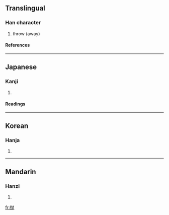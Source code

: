 {{see|拋}}

==Translingual==
===Han character===
{{Han char|rn=64|rad=手|as=04|sn=7|four=|canj=手大弓尸 (QKNS)}}
# throw (away)
====References====
{{Han ref|kx=0422.121|dkj=11901|hdz=31842.020|uh=629B|ud=25243}}
----
==Japanese==
===Kanji===
{{ja-kanji|grade=|rs=手04}}
# {{defn|Japanese}} 
====Readings====
{{ja-readings|on=[[ほう]] (hō)|kun=[[なげうつ]] (nageutsu)}}
----
==Korean==
===Hanja===
{{ko-hanja|hangeul=포|eumhun=|rv=po|mr=p'o|y=pho}}
# {{defn|Korean}}
----
==Mandarin==
===Hanzi===
{{cmn-hanzi|tra=拋|pin=[[niù]] ([[niu4]]), [[pāo]] ([[pao1]])|wg=niu<sup>4</sup>, p'ao<sup>1</sup>}}
# {{defn|Mandarin}}

[[fr:抛]]